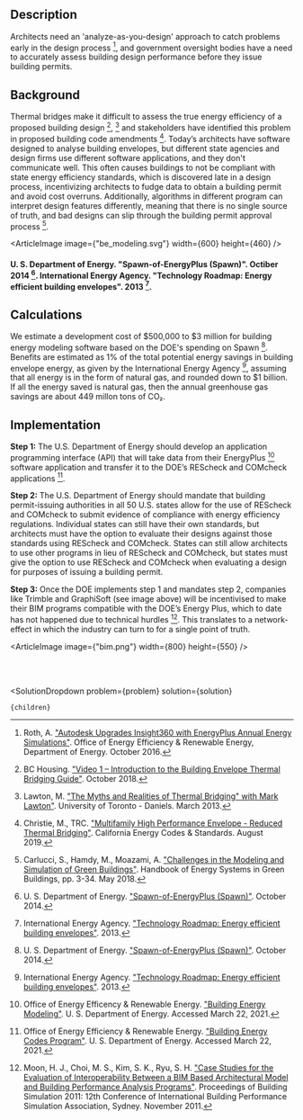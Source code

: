 


## Description
Architects need an 'analyze-as-you-design' approach to catch problems early in the design process [^"14"], and government oversight bodies have a need to accurately assess building design performance before they issue building permits.

## Background
Thermal bridges make it difficult to assess the true energy efficiency of a proposed building design [^"1"], [^"8"] and stakeholders have identified this problem in proposed building code amendments [^"4"]. Today’s architects have software designed to analyse building envelopes, but different state agencies and design firms use different software applications, and they don't communicate well. This often causes buildings to not be compliant with state energy efficiency standards, which is discovered late in a design process, incentivizing architects to fudge data to obtain a building permit and avoid cost overruns. Additionally, algorithms in different program can interpret design features differently, meaning that there is no single source of truth, and bad designs can slip through the building permit approval process [^"3"].

<ArticleImage image={"be_modeling.svg"} width={600} height={460} />
#### U. S. Department of Energy. "Spawn-of-EnergyPlus (Spawn)". Octiber 2014 [^"15"]. International Energy Agency. "Technology Roadmap: Energy efficient building envelopes". 2013 [^"6"].

## Calculations
We estimate a development cost of $500,000 to $3 million for building energy modeling software based on the DOE's spending on Spawn [^"15"]. Benefits are estimated as 1% of the total potential energy savings in building envelope energy, as given by the International Energy Agency [^"6"], assuming that all energy is in the form of natural gas, and rounded down to $1 billion. If all the energy saved is natural gas, then the annual greenhouse gas savings are about 449 millon tons of CO₂.

## Implementation
**Step 1:** The U.S. Department of Energy should develop an application programming interface (API) that will take data from their EnergyPlus [^"10"] software application and transfer it to the DOE’s REScheck and COMcheck applications [^"11"].

**Step 2:** The U.S. Department of Energy should mandate that building permit-issuing authorities in all 50 U.S. states allow for the use of REScheck and COMcheck to submit evidence of compliance with energy efficiency regulations. Individual states can still have their own standards, but architects must have the option to evaluate their designs against those standards using REScheck and COMcheck. States can still allow architects to use other programs in lieu of REScheck and COMcheck, but states must give the option to use REScheck and COMcheck when evaluating a design for purposes of issuing a building permit.

**Step 3:** Once the DOE implements step 1 and mandates step 2, companies like Trimble and GraphiSoft (see image above) will be incentivised to make their BIM programs compatible with the DOE’s Energy Plus, which to date has not happened due to technical hurdles [^"9"]. This translates to a network-effect in which the industry can turn to for a single point of truth.

<ArticleImage image={"bim.png"} width={800} height={550} />

<br></br>

[^"1"]: BC Housing. ["Video 1 – Introduction to the Building Envelope Thermal Bridging Guide"](https://www.youtube.com/watch?v=IM_dphE-WDY). October 2018.

[^"2"]: Boustani, A., Sahni, S., Gutowski, T., Graves. S. ["Appliance Remanufacturing and Energy Savings"](http://web.mit.edu/ebm/www/Publications/MITEI-1-a-2010.pdf). Environmentally Benign Manufacturing Laboratory, MIT Sloan School of Management. January 2010.

[^"3"]: Carlucci, S., Hamdy, M., Moazami, A. ["Challenges in the Modeling and Simulation of Green Buildings"](https://link.springer.com/referenceworkentry/10.1007%2F978-3-662-49120-1_50). Handbook of Energy Systems in Green Buildings, pp. 3-34. May 2018.

[^"4"]: Christie, M., TRC. ["Multifamily High Performance Envelope - Reduced Thermal Bridging"](https://title24stakeholders.com/wp-content/uploads/2019/06/Reduced-Thermal-Bridging-Submeasure-Summary.pdf). California Energy Codes & Standards. August 2019.

[^"5"]: Goetzler, W., Guernsey, Young, J. ["Research & Development Roadmap for Emerging HVAC Technologies"](https://www.energy.gov/eere/buildings/downloads/research-development-roadmap-emerging-hvac-technologies). U.S. Department of Energy, Energy Efficiency & Renewable Energy, Building Technologies Office. Prepared by Navigant Consulting, Inc. October 2014.

[^"6"]: International Energy Agency. ["Technology Roadmap: Energy efficient building envelopes"](https://webstore.iea.org/technology-roadmap-energy-efficient-building-envelopes). 2013.

[^"7"]: International Energy Agency. ["Transition to Sustainable Buildings"](https://www.iea.org/etp/buildings/). 2013.

[^"8"]: Lawton, M. ["The Myths and Realities of Thermal Bridging" with Mark Lawton"](https://www.youtube.com/watch?v=FPpU3dc0BcU). University of Toronto - Daniels. March 2013.

[^"9"]: Moon, H. J., Choi, M. S., Kim, S. K., Ryu, S. H. ["Case Studies for the Evaluation of Interoperability Between a BIM Based Architectural Model and Building Performance Analysis Programs"](http://ibpsa.org/proceedings/BS2011/P_1510.pdf). Proceedings of Building Simulation 2011: 12th Conference of International Building Performance Simulation Association, Sydney. November 2011.

[^"10"]: Office of Energy Efficency & Renewable Energy. ["Building Energy Modeling"](https://www.energy.gov/eere/buildings/building-energy-modeling). U. S. Department of Energy. Accessed March 22, 2021.

[^"11"]: Office of Energy Efficiency & Renewable Energy. ["Building Energy Codes Program"](https://www.energycodes.gov/software-and-web-tools). U. S. Department of Energy. Accessed March 22, 2021.

[^"12"]: Penning, J., Stober, K., Taylor, V., Yamada, M. ["Energy Savings Forecast of Solid-State Lighting in General Illumination Applications"](https://www.energy.gov/eere/ssl/downloads/2016-ssl-forecast-report). Prepared by Navigant Consulting, Inc., prepared for Solid-State Lighting Program, Building Technologies Office, Energy Efficiency and Renewable Energy, U.S. Department of Energy. September 2016.

[^"13"]: Rockefeller Foundation, DB Climate Change Advisors. ["United States Building Energy Efficiency Retrofits"](https://www.rockefellerfoundation.org/report/united-states-building-energy-efficiency-retrofits/). March 2012.

[^"14"]: Roth, A. ["Autodesk Upgrades Insight360 with EnergyPlus Annual Energy Simulations"](https://www.energy.gov/eere/buildings/articles/autodesk-upgrades-insight360-energyplus-annual-energy-simulations). Office of Energy Efficiency & Renewable Energy, Department of Energy. October 2016.

[^"15"]: U. S. Department of Energy. ["Spawn-of-EnergyPlus (Spawn)"](https://www.energy.gov/eere/buildings/downloads/spawn-energyplus-spawn). October 2014.

[^"16"]: U. S. Energy Information Administration. ["2012 Commercial Buildings Energy Consumption Survey"](https://www.eia.gov/consumption/commercial/). 2015.

[^"17"]: U. S. Energy Information Administration. ["2015 Residential Energy Consumption Survey"](https://www.eia.gov/consumption/residential/). 2017.

[^"18"]: U.S. Energy Information Administration. ["Total Energy"](https://www.eia.gov/totalenergy/data/annual/). Accessed October 24, 2018.

  <SolutionDropdown 
    problem={problem} 
    solution={solution}
  >
    {children}
  </SolutionDropdown>